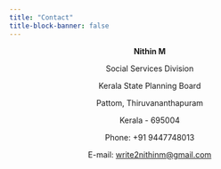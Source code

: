 ```yaml
---
title: "Contact"
title-block-banner: false
---
```


<center>

**Nithin M**

Social Services Division    

Kerala State Planning Board

Pattom, Thiruvananthapuram  

Kerala - 695004

Phone: +91 9447748013

E-mail: <write2nithinm@gmail.com>


</center>